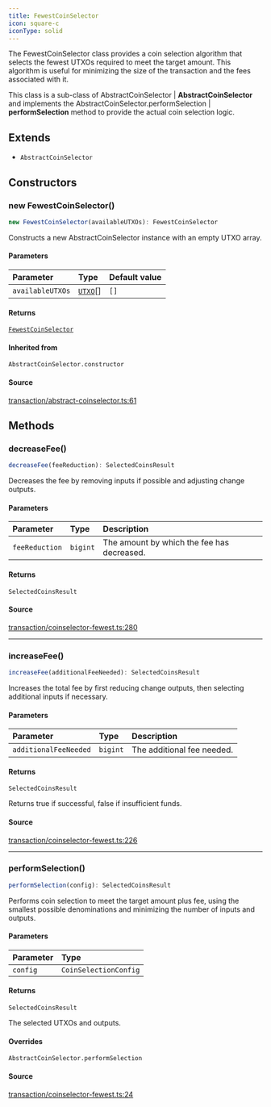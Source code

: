 ```yaml
---
title: FewestCoinSelector
icon: square-c
iconType: solid
---
```


The FewestCoinSelector class provides a coin selection algorithm that selects the fewest UTXOs required to meet the
target amount. This algorithm is useful for minimizing the size of the transaction and the fees associated with it.

This class is a sub-class of AbstractCoinSelector | **AbstractCoinSelector** and implements the
AbstractCoinSelector.performSelection | **performSelection** method to provide the actual coin selection
logic.

## Extends

- `AbstractCoinSelector`

## Constructors

### new FewestCoinSelector()

```ts
new FewestCoinSelector(availableUTXOs): FewestCoinSelector
```

Constructs a new AbstractCoinSelector instance with an empty UTXO array.

#### Parameters

| Parameter | Type | Default value |
| :------ | :------ | :------ |
| `availableUTXOs` | [`UTXO`](/sdk/content/classes/UTXO)[] | `[]` |

#### Returns

[`FewestCoinSelector`](/sdk/content/classes/FewestCoinSelector)

#### Inherited from

`AbstractCoinSelector.constructor`

#### Source

[transaction/abstract-coinselector.ts:61](https://github.com/dominant-strategies/quais.js/blob/7bbae919117fc67f50296904afd02c26eb4cfde6/src/transaction/abstract-coinselector.ts#L61)

## Methods

### decreaseFee()

```ts
decreaseFee(feeReduction): SelectedCoinsResult
```

Decreases the fee by removing inputs if possible and adjusting change outputs.

#### Parameters

| Parameter | Type | Description |
| :------ | :------ | :------ |
| `feeReduction` | `bigint` | The amount by which the fee has decreased. |

#### Returns

`SelectedCoinsResult`

#### Source

[transaction/coinselector-fewest.ts:280](https://github.com/dominant-strategies/quais.js/blob/7bbae919117fc67f50296904afd02c26eb4cfde6/src/transaction/coinselector-fewest.ts#L280)

***

### increaseFee()

```ts
increaseFee(additionalFeeNeeded): SelectedCoinsResult
```

Increases the total fee by first reducing change outputs, then selecting additional inputs if necessary.

#### Parameters

| Parameter | Type | Description |
| :------ | :------ | :------ |
| `additionalFeeNeeded` | `bigint` | The additional fee needed. |

#### Returns

`SelectedCoinsResult`

Returns true if successful, false if insufficient funds.

#### Source

[transaction/coinselector-fewest.ts:226](https://github.com/dominant-strategies/quais.js/blob/7bbae919117fc67f50296904afd02c26eb4cfde6/src/transaction/coinselector-fewest.ts#L226)

***

### performSelection()

```ts
performSelection(config): SelectedCoinsResult
```

Performs coin selection to meet the target amount plus fee, using the smallest possible denominations and
minimizing the number of inputs and outputs.

#### Parameters

| Parameter | Type |
| :------ | :------ |
| `config` | `CoinSelectionConfig` |

#### Returns

`SelectedCoinsResult`

The selected UTXOs and outputs.

#### Overrides

`AbstractCoinSelector.performSelection`

#### Source

[transaction/coinselector-fewest.ts:24](https://github.com/dominant-strategies/quais.js/blob/7bbae919117fc67f50296904afd02c26eb4cfde6/src/transaction/coinselector-fewest.ts#L24)
